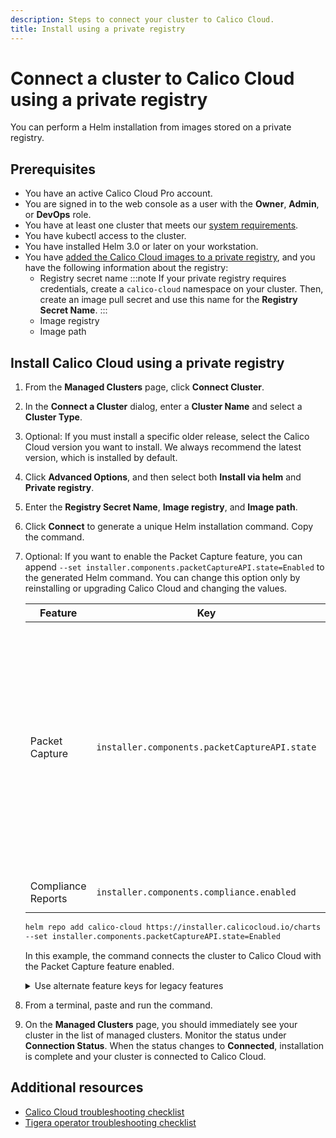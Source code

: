 ```yaml
---
description: Steps to connect your cluster to Calico Cloud.
title: Install using a private registry
---
```


# Connect a cluster to Calico Cloud using a private registry

You can perform a Helm installation from images stored on a private registry.

## Prerequisites

* You have an active Calico Cloud Pro account.
* You are signed in to the web console as a user with the **Owner**, **Admin**, or **DevOps** role.
* You have at least one cluster that meets our [system requirements](system-requirements.mdx).
* You have kubectl access to the cluster.
* You have installed Helm 3.0 or later on your workstation.
* You have [added the Calico Cloud images to a private registry](setup-private-registry.mdx), and you have the following information about the registry:
  * Registry secret name
    :::note
    If your private registry requires credentials, create a `calico-cloud` namespace on your cluster.
    Then, create an image pull secret and use this name for the **Registry Secret Name**.
    :::
  * Image registry
  * Image path


## Install Calico Cloud using a private registry

1. From the **Managed Clusters** page, click **Connect Cluster**.
1. In the **Connect a Cluster** dialog, enter a **Cluster Name** and select a **Cluster Type**.
1. Optional: If you must install a specific older release, select the Calico Cloud version you want to install. We always recommend the latest version, which is installed by default.
1. Click **Advanced Options**, and then select both **Install via helm** and **Private registry**.
1. Enter the **Registry Secret Name**, **Image registry**, and **Image path**.
1. Click **Connect** to generate a unique Helm installation command. Copy the command.
1. Optional: If you want to enable the Packet Capture feature, you can append `--set installer.components.packetCaptureAPI.state=Enabled` to the generated Helm command.
   You can change this option only by reinstalling or upgrading Calico Cloud and changing the values.

   | Feature | Key | Values |
   |---------|-----|--------|
   | Packet Capture | `installer.components.packetCaptureAPI.state` |  `Enabled`, `Disabled` (default\*) <br/> * The default for new clusters is `Disabled`. For upgrades for previously connected clusters, the default will retain the previous state. |
   | Compliance Reports | `installer.components.compliance.enabled` | `true`, `false` (default) |

   ```bash title="Example of generated Helm command with user-added parameters"
   helm repo add calico-cloud https://installer.calicocloud.io/charts --force-update && helm upgrade --install calico-cloud-crds calico-cloud/calico-cloud-crds --namespace calico-cloud --create-namespace && helm upgrade --install calico-cloud calico-cloud/calico-cloud --namespace calico-cloud --set apiKey=ryl34elz8:9dav6eoag:ifk1uwruwlgp7vzn7ecijt5zjbf5p9p1il1ag8877ylwjo4muu19wzg2g8x5qa7x --set installer.clusterName=my-cluster --set installer.calicoCloudVersion=v19.1.0 \
   --set installer.components.packetCaptureAPI.state=Enabled
   ```

   In this example, the command connects the cluster to Calico Cloud with the Packet Capture feature enabled.

   <details>
   <summary>Use alternate feature keys for legacy features</summary>

   The Image Assurance and Container Threat Detection features were removed for new users in Calico Cloud 21.1.0.
   Legacy users of those features can continue to use a deprecated version until the features are completely removed in a future release.


   | Feature | Key | Values |
   |---------|-----|--------|
   | Image Assurance | `installer.components.imageAssurance.state` | `Enabled`, `Disabled` (default) |
   | Container Threat Detection | `installer.components.runtimeSecurity.state` | `Enabled`, `Disabled` (default\*) <br/> * The default for new clusters is `Disabled`. For upgrades for previously connected clusters, the default will retain the previous state. |
   | Packet Capture | `installer.components.packetCaptureAPI.state` |  `Enabled`, `Disabled` (default\*) <br/> * The default for new clusters is `Disabled`. For upgrades for previously connected clusters, the default will retain the previous state. |
   | Compliance Reports | `installer.components.compliance.enabled` | `true`, `false` (default) |

   ```bash title="Example of generated Helm command with user-added parameters"
   helm repo add calico-cloud https://installer.calicocloud.io/charts --force-update && helm upgrade --install calico-cloud-crds calico-cloud/calico-cloud-crds --namespace calico-cloud --create-namespace && helm upgrade --install calico-cloud calico-cloud/calico-cloud --namespace calico-cloud --set apiKey=ryl34elz8:9dav6eoag:ifk1uwruwlgp7vzn7ecijt5zjbf5p9p1il1ag8877ylwjo4muu19wzg2g8x5qa7x --set installer.clusterName=my-cluster --set installer.calicoCloudVersion=v19.1.0 \
   --set installer.components.imageAssurance.state=Enabled \
   --set installer.components.runtimeSecurity.state=Enabled \
   ```
   In this example, the command connects the cluster to Calico Cloud with Image Assurance and Container Threat Detection features enabled.

   </details>

1. From a terminal, paste and run the command.

1. On the **Managed Clusters** page, you should immediately see your cluster in the list of managed clusters.
   Monitor the status under **Connection Status**.
   When the status changes to **Connected**, installation is complete and your cluster is connected to Calico Cloud.

## Additional resources

* [Calico Cloud troubleshooting checklist](checklist.mdx)
* [Tigera operator troubleshooting checklist](operator-checklist.mdx)